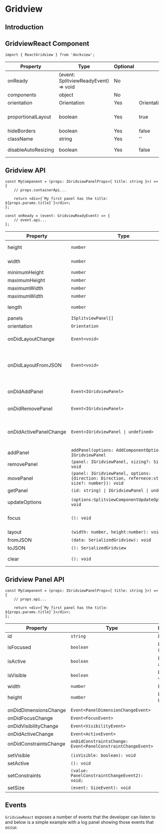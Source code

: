 
# Gridview

## Introduction

<div
    style={{
        height: '300px',
        backgroundColor: 'rgb(30,30,30)',
        color: 'white',
        margin: '20px 0px',
    }}
>
    <SimpleGridview />
</div>

## GridviewReact Component

```tsx
import { ReactGridview } from 'dockview';
```

| Property            | Type                                 | Optional | Default                | Description                                                              |
| ------------------- | ------------------------------------ | -------- | ---------------------- | ------------------------------------------------------------------------ |
| onReady             | (event: SplitviewReadyEvent) => void | No       |                        |                                                                          |
| components          | object                               | No       |                        |                                                                          |
| orientation         | Orientation                          | Yes      | Orientation.HORIZONTAL |                                                                          |
| proportionalLayout  | boolean                              | Yes      | true                   | See <Link to="../basics/#proportional-layout">Proportional layout</Link> |
| hideBorders         | boolean                              | Yes      | false                  |                                                                          |
| className           | string                               | Yes      | ''                     |                                                                          |
| disableAutoResizing | boolean                              | Yes      | false                  | See <Link to="../basics/#auto-resizing">Auto Resizing</Link>             |

## Gridview API

```tsx
const MyComponent = (props: IGridviewPanelProps<{ title: string }>) => {
    // props.containerApi...

    return <div>{`My first panel has the title: ${props.params.title}`}</div>;
};
```

```tsx
const onReady = (event: GridviewReadyEvent) => {
    // event.api...
};
```

| Property               | Type                                                                                              | Description                                                      |
| ---------------------- | ------------------------------------------------------------------------------------------------- | ---------------------------------------------------------------- |
| height                 | `number`                                                                                          | Component pixel height                                           |
| width                  | `number`                                                                                          | Component pixel width                                            |
| minimumHeight          | `number`                                                                                          |                                                                  |
| maximumHeight          | `number`                                                                                          |                                                                  |
| maximumWidth           | `number`                                                                                          |                                                                  |
| maximumWidth           | `number`                                                                                          |                                                                  |
| length                 | `number`                                                                                          | Number of panels                                                 |
| panels                 | `ISplitviewPanel[]`                                                                               | all panels                                                       |
| orientation            | `Orientation`                                                                                     |                                                                  |
|                        |                                                                                                   |                                                                  |
| onDidLayoutChange      | `Event<void>`                                                                                     | Fires on layout change                                           |
| onDidLayoutFromJSON    | `Event<void>`                                                                                     | Fires of layout change caused by a fromJSON deserialization call |
| onDidAddPanel          | `Event<IGridviewPanel>`                                                                           | Fires when a view is added                                       |
| onDidRemovePanel       | `Event<IGridviewPanel>`                                                                           | Fires when a view is removed                                     |
| onDidActivePanelChange | `Event<IGridviewPanel \| undefined>`                                                              | Fires when the active group changes                              |
|                        |                                                                                                   |                                                                  |
| addPanel               | `addPanel(options: AddComponentOptions): IGridviewPanel`                                          |                                                                  |
| removePanel            | `(panel: IGridviewPanel, sizing?: Sizing): void`                                                  |                                                                  |
| movePanel              | `(panel: IGridviewPanel, options: {direction: Direction, refernece:string, size?: number}): void` |                                                                  |
| getPanel               | `(id: string) \| IGridviewPanel \| undefined`                                                     |                                                                  |
|                        |                                                                                                   |                                                                  |
| updateOptions          | `(options:SplitviewComponentUpdateOptions): void`                                                 |                                                                  |
| focus                  | `(): void`                                                                                        | Focus the active panel, if exists                                |
| layout                 | `(width: number, height:number): void`                                                            | <Link to="../basics/#auto-resizing">Auto Resizing</Link>         |
| fromJSON               | `(data: SerializedGridview): void`                                                                | <Link to="../basics/#serialization">Serialization</Link>         |
| toJSON                 | `(): SerializedGridview`                                                                          | <Link to="../basics/#serialization">Serialization</Link>         |
| clear                  | `(): void`                                                                                        | Clears the current layout                                        |

## Gridview Panel API

```tsx
const MyComponent = (props: IGridviewPanelProps<{ title: string }>) => {
    // props.api...

    return <div>{`My first panel has the title: ${props.params.title}`}</div>;
};
```

| Property               | Type                                                        | Description      |
| ---------------------- | ----------------------------------------------------------- | ---------------- |
| id                     | `string`                                                    | Panel id         |
| isFocused              | `boolean`                                                   | Is panel focsed  |
| isActive               | `boolean`                                                   | Is panel active  |
| isVisible              | `boolean`                                                   | Is panel visible |
| width                  | `number`                                                    | Panel width      |
| height                 | `number`                                                    | Panel height     |
|                        |                                                             |                  |
| onDidDimensionsChange  | `Event<PanelDimensionChangeEvent>`                          |                  |
| onDidFocusChange       | `Event<FocusEvent>`                                         |                  |
| onDidVisibilityChange  | `Event<VisibilityEvent>`                                    |                  |
| onDidActiveChange      | `Event<ActiveEvent>`                                        |                  |
| onDidConstraintsChange | `onDidConstraintsChange: Event<PanelConstraintChangeEvent>` |                  |
|                        |                                                             |                  |
| setVisible             | `(isVisible: boolean): void`                                |                  |
| setActive              | `(): void`                                                  |                  |
| setConstraints         | `(value: PanelConstraintChangeEvent2): void;`               |                  |
| setSize                | `(event: SizeEvent): void`                                  |                  |

## Events

`GridviewReact` exposes a number of events that the developer can listen to and below is a simple example with a log panel showing those events that occur.

<EventsGridview />

